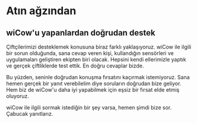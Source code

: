 
# Atın ağzından

## wiCow'u yapanlardan doğrudan destek

Çiftçilerimizi desteklemek konusuna biraz farklı yaklaşıyoruz. 
wiCow ile ilgili bir sorun olduğunda, sana cevap veren kişi, 
kullandığın sensörleri ve uygulamaları geliştiren ekipten biri olacak.
Hepsini kendi ellerimizle yaptık ve gerçek çiftliklerde test ettik.
En doğru cevaplar bizde.

Bu yüzden, seninle doğrudan konuşma fırsatını kaçırmak istemiyoruz.
Sana hemen gerçek bir yanıt verebilelim diye soruların doğrudan 
bize geliyor. Hem biz de wiCow'u daha iyi yapabilmek için eşsiz bir
fırsat elde etmiş oluyoruz.

wiCow ile ilgili sormak istediğin bir şey varsa, hemen şimdi bize sor.
Çabucak yanıtlarız.

<QuestionForm />